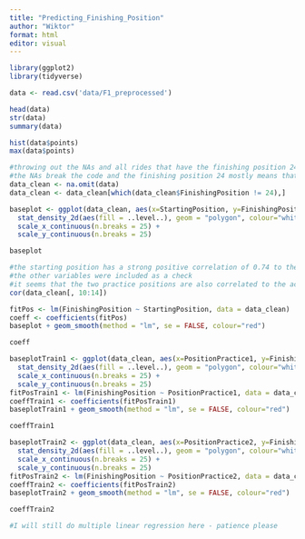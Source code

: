 ```yaml
---
title: "Predicting_Finishing_Position"
author: "Wiktor"
format: html
editor: visual
---
```


```r
library(ggplot2)
library(tidyverse)
```

```r
data <- read.csv('data/F1_preprocessed')

head(data)
str(data)
summary(data)

hist(data$points)
max(data$points)
```

```r
#throwing out the NAs and all rides that have the finishing position 24
#the NAs break the code and the finishing position 24 mostly means that the driver did not finish the race at all
data_clean <- na.omit(data)
data_clean <- data_clean[which(data_clean$FinishingPosition != 24),]
```

```r
baseplot <- ggplot(data_clean, aes(x=StartingPosition, y=FinishingPosition) ) +
  stat_density_2d(aes(fill = ..level..), geom = "polygon", colour="white") +
  scale_x_continuous(n.breaks = 25) +
  scale_y_continuous(n.breaks = 25)

baseplot
```

```r
#the starting position has a strong positive correlation of 0.74 to the finishing position
#the other variables were included as a check
#it seems that the two practice positions are also correlated to the actual starting position
cor(data_clean[, 10:14])
```

```r
fitPos <- lm(FinishingPosition ~ StartingPosition, data = data_clean)
coeff <- coefficients(fitPos)
baseplot + geom_smooth(method = "lm", se = FALSE, colour="red")

coeff
```

```r
baseplotTrain1 <- ggplot(data_clean, aes(x=PositionPractice1, y=FinishingPosition) ) +
  stat_density_2d(aes(fill = ..level..), geom = "polygon", colour="white") +
  scale_x_continuous(n.breaks = 25) +
  scale_y_continuous(n.breaks = 25)
fitPosTrain1 <- lm(FinishingPosition ~ PositionPractice1, data = data_clean)
coeffTrain1 <- coefficients(fitPosTrain1)
baseplotTrain1 + geom_smooth(method = "lm", se = FALSE, colour="red")

coeffTrain1
```

```r
baseplotTrain2 <- ggplot(data_clean, aes(x=PositionPractice2, y=FinishingPosition) ) +
  stat_density_2d(aes(fill = ..level..), geom = "polygon", colour="white") +
  scale_x_continuous(n.breaks = 25) +
  scale_y_continuous(n.breaks = 25)
fitPosTrain2 <- lm(FinishingPosition ~ PositionPractice2, data = data_clean)
coeffTrain2 <- coefficients(fitPosTrain2)
baseplotTrain2 + geom_smooth(method = "lm", se = FALSE, colour="red")

coeffTrain2
```

```r
#I will still do multiple linear regression here - patience please
```
